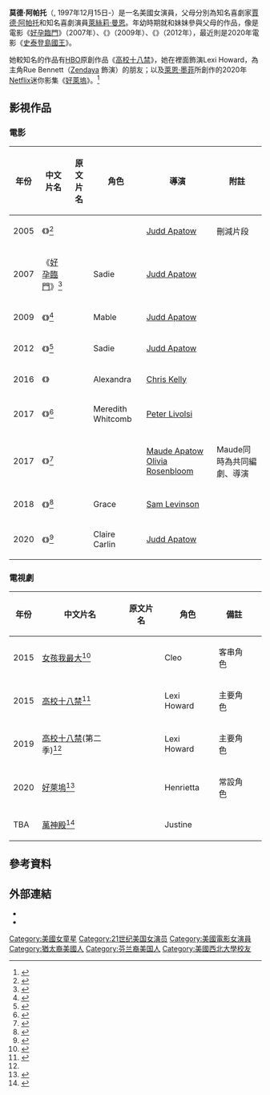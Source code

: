 {{noteTA
|G1=Movie
|G2=TV
|1=zh-hk:大大大細路;zh-tw:史泰登島國王;zh-cn:史泰登岛国王;
}}
{{藝人
| name = 莫德·阿帕托<br/>Maude Apatow
| 類型 = 女演員
| image = Maude Apatow at SXSW Red Carpet premiere of BLOCKERS (39852920695) (cropped).jpg
| caption = 2018年的Maude Apatow
| occupation = [[女演員|女演員]]
| native_name = Maude Apatow
| birth_date = {{birth date and age|1997|12|15}}
| period = 2005年至今
| notable_works = 
| nationality = {{USA}}
| parents = [[莱斯利·曼恩|莱斯利·曼恩]]<br/>[[賈德·阿帕托|賈德·阿帕托]]
| relatives = {{link-en|艾瑞絲·阿帕托|Iris Apatow}}(妹妹)
| 出道作 = 《[[好孕臨門|好孕臨門]]》
| 居住地 = {{USA}}[[加利福尼亚州|加州]][[洛杉磯|洛杉磯]]
| IMDb = 2654829
| 代表作 = 《[[高校十八禁|高校十八禁]]》<br/>《[[好萊塢_(電視迷你劇)|好萊塢]]》<br/>《[[史泰登島國王|史泰登島國王]]》
}}
'''莫德·阿帕托'''（{{lang-en|Maude Apatow}}, 1997年12月15日-）是一名美國女演員，父母分別為知名喜劇家[[賈德·阿帕托|賈德·阿帕托]]和知名喜劇演員[[萊絲莉·曼恩|萊絲莉·曼恩]]。年幼時期就和妹妹{{link-en|艾瑞絲·阿帕托|Iris Apatow}}參與父母的作品，像是電影《[[好孕臨門|好孕臨門]]》（2007年）、《{{link-en|命運好好笑|Funny People}}》（2009年）、《{{link-en|四十惑不惑|This is 40}}》（2012年），最近則是2020年電影《[[史泰登島國王|史泰登島國王]]》。

她較知名的作品有[[HBO|HBO]]原創作品《[[高校十八禁|高校十八禁]]》，她在裡面飾演Lexi Howard，為主角Rue Bennett（[[Zendaya|Zendaya]] 飾演）的朋友；以及[[萊恩·墨菲_(編劇)|萊恩·墨菲]]所創作的2020年[[Netflix|Netflix]]迷你影集《[[好萊塢_(電視迷你劇)|好萊塢]]》。<ref>{{cite web|url=http://www.imdb.com/name/nm2654829/bio|title=Maude Apatow|website=IMDb}}</ref>

== 影視作品 ==

===電影===
{| class="wikitable plainrowheaders sortable"
|-
! scope="col" | 年份
! scope="col" | 中文片名
! scope="col" | 原文片名
! scope="col" | 角色
! scope="col" | 導演
! class="unsortable" | 附註
|-
| 2005
! scope="row" |《{{Le|40處男|The 40-Year-Old Virgin (film)}}》<ref>{{cite web|url=https://www.imdb.com/title/tt0405422/?ref_=fn_al_tt_1|title=The 40-Year-Old Virgin|date=2005-08-19|publisher=|via=IMDb}}</ref>
|{{Le|The 40-Year-Old Virgin|The 40-Year-Old Virgin (film)}}
|
|[[賈德·阿帕托|Judd Apatow]]
|刪減片段
|
|-
| 2007
! scope="row" |《[[好孕臨門|好孕臨門]]》<ref>{{cite web|url=https://www.imdb.com/title/tt0478311/?ref_=nm_flmg_act_11|title=Knocked Up|date=2007-06-01|publisher=|via=IMDb}}</ref>
|{{Le|Knocked Up|Knocked Up (film)}}
|Sadie
|[[賈德·阿帕托|Judd Apatow]]
|
|-
| 2009
! scope="row" |《{{Le|命運好好笑|Funny People (film)}}》<ref>{{cite web|url=https://www.imdb.com/title/tt1201167/?ref_=nm_flmg_act_10|title=Funny People|date=2009-07-30|publisher=|via=IMDb}}</ref>
|{{Le|Funny People|Funny People (film)}}
|Mable
|[[賈德·阿帕托|Judd Apatow]]
|
|-
| 2012
! scope="row" |《{{Le|40惑不惑|This Is 40 (film)}}》<ref>{{cite web|url=https://www.imdb.com/title/tt1758830/?ref_=nm_flmg_act_9|title=This Is 40|date=2012-12-20|publisher=|via=IMDb}}</ref>
|{{Le|This Is 40|This Is 40 (film)}}
|Sadie
|[[賈德·阿帕托|Judd Apatow]]
|
|-
| 2016
! scope="row" |《{{Le|幸福告別|Other People (film)}}》
|{{Le|Other People|Other People (film)}}
|Alexandra
|[[Chris_Kelly|Chris Kelly]]
|
|-
| 2017
! scope="row" |《{{Le|明日之星|The House of Tomorrow (film)}}》<ref>{{cite web|url=https://www.imdb.com/title/tt5910344/?ref_=nm_flmg_act_6|title=The House of Tomorrow|date=2019-06-20|publisher=|via=IMDb}}</ref>
|{{Le|The House of Tomorrow|The House of Tomorrow (film)}}
|Meredith Whitcomb
|[[Peter_Livolsi|Peter Livolsi]]
|
|-
| 2017
! scope="row" |《{{Le|Don’t Mind Alice|Don’t Mind Alice (film)}}》<ref>{{cite web|url=https://www.imdb.com/title/tt8628816/?ref_=nm_flmg_act_5|title=Don't Mind Alice|publisher=|via=IMDb}}</ref>
|{{Le|Don’t Mind Alice|Don’t Mind Alice (film)}}
|
|[[Maude_Apatow|Maude Apatow]]
[[Olivia_Rosenbloom|Olivia Rosenbloom]]
|Maude同時為共同編劇、導演
|
|-
| 2018
! scope="row" |《{{Le|暗殺國度|Assassination Nation (film)}}》<ref>{{cite web|url=https://www.imdb.com/title/tt6205872/?ref_=nm_flmg_act_4|title=Assassination Nation|date=2018-09-21|publisher=|via=IMDb}}</ref>
|{{Le|Assassination Nation|Assassination Nation (film)}}
|Grace
|[[山姆·萊文森|Sam Levinson]]
|
|-
| 2020
! scope="row" |《{{Le|史泰登島國王|The King of Staten Island (film)}}》<ref>{{cite web|url=https://www.imdb.com/title/tt9686708/?ref_=nm_flmg_act_1|title=The King of Staten Island|date=2020-06-12|publisher=|via=IMDb}}</ref>
|{{Le|The King of Staten Island|The King of Staten Island (film)}}
|Claire Carlin
|[[賈德·阿帕托|Judd Apatow]]
|
|}

===電視劇===
{| class="wikitable sortable"
|-
! 年份
! 中文片名
! 原文片名
! 角色
! class="unsortable"| 備註
|
|-
| 2015
| [[女孩我最大|女孩我最大]]<ref>{{cite web|url=https://www.imdb.com/title/tt1723816/?ref_=nm_flmg_act_8|title=Girls|date=2012-04-15|publisher=|via=IMDb}}</ref>
|{{Le|Girls|Girls (TV series)}}
| Cleo
| 客串角色
|
|-
| 2015
|[[高校十八禁|高校十八禁]]<ref name="#1">{{cite web|url=https://www.imdb.com/title/tt8772296/?ref_=nm_flmg_act_3|title=Euphoria|date=2019-06-16|publisher=|via=IMDb}}</ref>
|{{Le|Euphoria|Euphoria (American TV series)}}
| Lexi Howard
| 主要角色
|
|-
| 2019
|[[高校十八禁|高校十八禁]](第二季)<ref name="#1"/>
|{{Le|Euphoria|Euphoria (American TV series)}}
| Lexi Howard
| 主要角色
|
|-
| 2020
| [[好萊塢_(電視迷你劇)|好萊塢]]<ref>{{cite web|url=https://www.imdb.com/title/tt9827854/?ref_=nm_flmg_act_2|title=Hollywood|date=2020-05-01|publisher=|via=IMDb}}</ref>
|{{Le|Hollywood|Hollywood (miniseries)}}
| Henrietta
| 常設角色
|
|-
| TBA
| [[萬神殿|萬神殿]]<ref>{{cite web|url=https://www.imdb.com/title/tt11680642/?ref_=nm_flmg_act_1|title=Pantheon|publisher=|via=IMDb}}</ref>
|{{Le|Pantheon|Pantheon (TV series)}}
| Justine
|
|}

== 參考資料 ==
{{Reflist|2}}
== 外部連結 ==
* {{IMDb name|2654829}}
* {{Instagram|maudeapatow}}

{{normdaten}}
{{DEFAULTSORT:Apatow, Maude}}
[[Category:美國女童星|Category:美國女童星]]
[[Category:21世纪美国女演员|Category:21世纪美国女演员]]
[[Category:美國電影女演員|Category:美國電影女演員]]
[[Category:猶太裔美國人|Category:猶太裔美國人]]
[[Category:芬兰裔美国人|Category:芬兰裔美国人]]
[[Category:美國西北大學校友|Category:美國西北大學校友]]